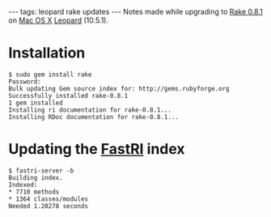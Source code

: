 ---
tags: leopard rake updates
---
Notes made while upgrading to [[Rake 0.8.1]] on [[Mac OS X]] [[Leopard]] (10.5.1).

= Installation =
<pre>$ sudo gem install rake
Password:
Bulk updating Gem source index for: http://gems.rubyforge.org
Successfully installed rake-0.8.1
1 gem installed
Installing ri documentation for rake-0.8.1...
Installing RDoc documentation for rake-0.8.1...</pre>

= Updating the [[FastRI]] index =

<pre>$ fastri-server -b
Building index.
Indexed:
* 7710 methods
* 1364 classes/modules
Needed 1.20278 seconds</pre>
